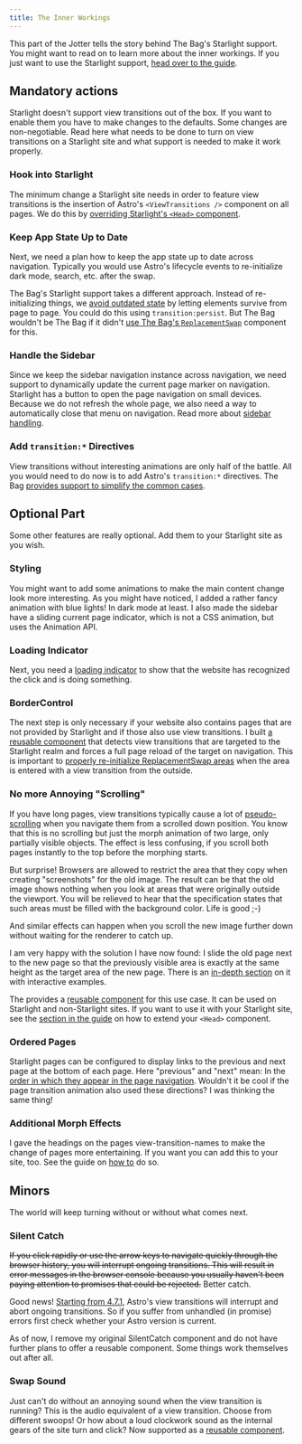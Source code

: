 ```yaml
---
title: The Inner Workings
---
```


This part of the Jotter tells the story behind The Bag's Starlight support. You might want to read on to learn more about the inner workings. If you just want to use the Starlight support, [head over to the guide](/jotter/starlight/guide/).

## Mandatory actions

Starlight doesn't support view transitions out of the box. If you want to enable them you have to make changes to the defaults. Some changes are non-negotiable. Read here what needs to be done to turn on view transitions on a Starlight site and what support is needed to make it work properly.

### Hook into Starlight
The minimum change a Starlight site needs in order to feature view transitions is the insertion of Astro's   `<ViewTransitions />` component on all pages. We do this by [overriding Starlight's `<Head>` component](/jotter/starlight/inner-workings/integration/).

### Keep App State Up to Date
Next, we need a plan how to keep the app state up to date across navigation. Typically you would use Astro's lifecycle events to re-initialize dark mode, search, etc. after the swap.

The Bag's Starlight support takes a different approach. Instead of re-initializing things, we [avoid outdated state](/jotter/starlight/inner-workings/app-state/) by letting elements survive from page to page. You could do this using `transition:persist`. But The Bag wouldn't be The Bag if it didn't [use The Bag's `ReplacementSwap`](/library/ReplacementSwap/) component for this.

### Handle the Sidebar
Since we keep the sidebar navigation instance across navigation, we need support to dynamically update the current page marker on navigation. Starlight has a button to open the page navigation on small devices. Because we do not refresh the whole page, we also need a way to automatically close that menu on navigation. Read more about [sidebar handling](/jotter/starlight/inner-workings/sidebar/).

### Add `transition:*` Directives

View transitions without interesting animations are only half of the battle. All you would need to do now is to add Astro's `transition:*` directives. The Bag [provides support to simplify the common cases](/jotter/starlight/inner-workings/transitions/).

## Optional Part

Some other features are really optional. Add them to your Starlight site as you wish.

### Styling
You might want to add some animations to make the main content change look more interesting. As you might have noticed, I added a rather fancy animation with blue lights! In dark mode at least. I also made the sidebar have a sliding current page indicator, which is not a CSS animation, but uses the Animation API.

### Loading Indicator
Next, you need a [loading indicator](/library/LoadingIndicator/) to show that the website has recognized the click and is doing something.

### BorderControl
The next step is only necessary if your website also contains pages that are not provided by Starlight and if those also use view transitions. I built [a reusable component](/library/BorderControl/) that detects view transitions that are targeted to the Starlight realm and forces a full page reload of the target on navigation. This is important to [properly re-initialize ReplacementSwap areas](/jotter/starlight/guide/#re-initialize-starlight-pages) when the area is entered with a view transition from the outside.

### No more Annoying "Scrolling"
If you have long pages, view transitions typically cause a lot of [pseudo-scrolling](/jotter/api/#scroll) when you navigate them from a scrolled down position. You know that this is no scrolling but just the morph animation of two large, only partially visible objects. The effect is less confusing, if you scroll both pages instantly to the top before the morphing starts.

But surprise! Browsers are allowed to restrict the area that they copy when creating "screenshots" for the old image. The result can be that the old image shows nothing when you look at areas that were originally outside the viewport. You will be relieved to hear that the specification states that such areas must be filled with the background color. Life is good ;-)

And similar effects can happen when you scroll the new image further down without waiting for the renderer to catch up.

I am very happy with the solution I have now found: I slide the old page next to the new page so that the previously visible area is exactly at the same height as the target area of the new page. There is an [in-depth section](/jotter/starlight/inner-workings/transitions/#the-pseudo-scrolling-main-area) on it with interactive examples.

The <BoT/> provides a [reusable component](/library/PageOffset/) for this use case. It can be used on Starlight and non-Starlight sites. If you want to use it with your Starlight site, see the [section in the guide](/jotter/starlight/guide/#eliminate-pseudo-scrolling) on how to extend your `<Head>` component.

### Ordered Pages
Starlight pages can be configured to display links to the previous and next page at the bottom of each page. Here "previous" and "next" mean: In the [order in which they appear in the page navigation](/jotter/starlight/guide/#page-order-directions). Wouldn't it be cool if the page transition animation also used these directions? I was thinking the same thing!

### Additional Morph Effects
I gave the headings on the pages view-transition-names to make the change of pages more entertaining. If you want you can add this to your site, too. See the guide on [how to](/jotter/starlight/guide/#additional-morph-effects) do so.



## Minors

The world will keep turning without or without what comes next.

### Silent Catch
~~If you click rapidly or use the arrow keys to navigate quickly through the browser history, you will interrupt ongoing transitions. This will result in error messages in the browser console because you usually haven't been paying attention to promises that could be rejected.~~ Better catch.

Good news! [Starting from 4.7.1](https://github.com/withastro/astro/blob/main/packages/astro/CHANGELOG.md#471), Astro's view transitions will interrupt and abort ongoing transitions. So if you suffer from unhandled (in promise) errors first check whether your Astro version is current.

As of now, I remove my original SilentCatch component and do not have further plans to offer a reusable component. Some things work themselves out after all.

<style>{`
	del {
		text-decoration-style: solid wavy;
		text-decoration-color: #888;
	}
`}</style>

### Swap Sound
Just can't do without an annoying sound when the view transition is running? This is the audio equivalent of a view transition. Choose from different swoops! Or how about a loud clockwork sound as the internal gears of the site turn and click? Now supported as a [reusable component](/library/SwapSound/).
